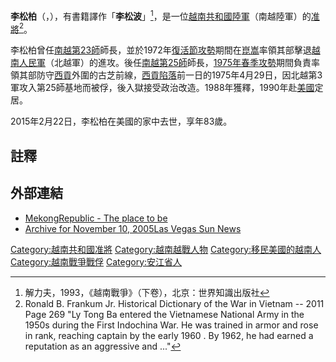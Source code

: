 {{Infobox military person|name=李松柏|image=Lý Tòng Bá.jpg|军衔=准將}}

'''李松柏'''（{{lang-vi|Lý Tòng Bá}}，{{bd|1931年|11月14日|2015年|2月22日|catIdx=Lý}}），有書籍譯作「'''李松波'''」<ref>解力夫，1993，《越南戰爭》（下卷），北京：世界知識出版社</ref>，是一位[[越南共和國陸軍|越南共和國陸軍]]（南越陸軍）的[[准將|准將]]<ref>Ronald B. Frankum Jr. Historical Dictionary of the War in Vietnam -- 2011 Page 269 "Ly Tong Ba entered the Vietnamese National Army in the 1950s during the First Indochina War. He was trained in armor and rose in rank, reaching captain by the early 1960 . By 1962, he had earned a reputation as an aggressive and ..."</ref>。

李松柏曾任[[越南共和國|南越]][[越南共和國第23步兵師|第23師]]師長，並於1972年[[復活節攻勢|復活節攻勢]]期間在[[崑嵩戰役|崑嵩]]率領其部擊退[[越南人民軍|越南人民軍]]（北越軍）的進攻。後任[[越南共和國|南越]][[越南共和國第25步兵師|第25師]]師長，[[1975年春季攻勢|1975年春季攻勢]]期間負責率領其部防守[[胡志明市|西貢]]外圍的古芝前線，[[西貢陷落|西貢陷落]]前一日的1975年4月29日，因北越第3軍攻入第25師基地而被俘，後入獄接受政治改造。1988年獲釋，1990年赴[[美國|美國]]定居。

2015年2月22日，李松柏在美國的家中去世，享年83歲。

==註釋==
{{reflist}}

==外部連結==
*[https://web.archive.org/web/20131214141402/http://www.mekongrepublic.com/vietnam/vn_find.asp MekongRepublic - The place to be]
*[http://www.lasvegassun.com/sunbin/stories/lv-other/2005/nov/10/519641050.html Archive for November 10, 2005Las Vegas Sun News] {{Wayback|url=http://www.lasvegassun.com/sunbin/stories/lv-other/2005/nov/10/519641050.html |date=20070930033355 }}

{{越南共和國準將}}
{{越南共和國軍}}
{{DEFAULTSORT:Lý}}
[[Category:越南共和國准將|Category:越南共和國准將]]
[[Category:越南越戰人物|Category:越南越戰人物]]
[[Category:移民美國的越南人|Category:移民美國的越南人]]
[[Category:越南戰爭戰俘|Category:越南戰爭戰俘]]
[[Category:安江省人|Category:安江省人]]
